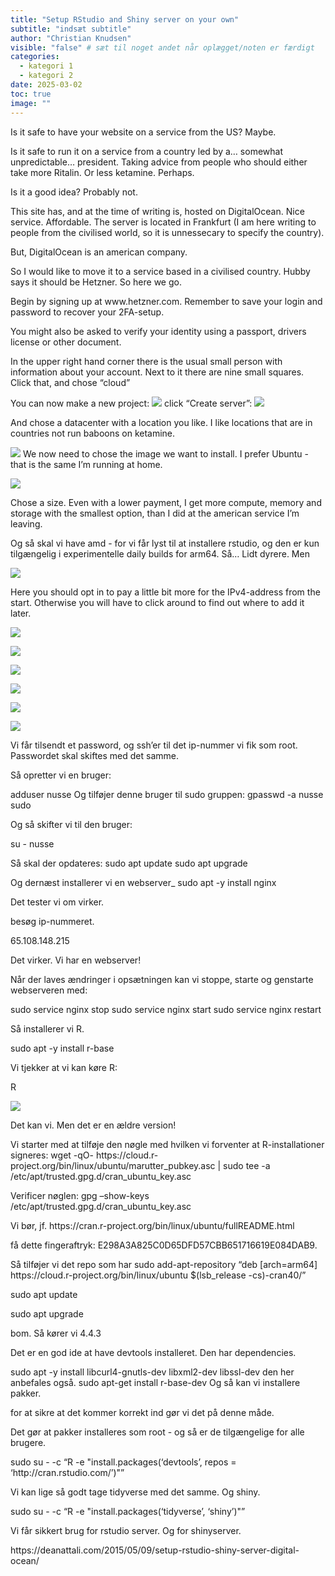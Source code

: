 ```yaml
---
title: "Setup RStudio and Shiny server on your own"
subtitle: "indsæt subtitle"
author: "Christian Knudsen"
visible: "false" # sæt til noget andet når oplægget/noten er færdigt
categories:
  - kategori 1
  - kategori 2
date: 2025-03-02
toc: true
image: ""
---
```


Is it safe to have your website on a service from the US? Maybe.

Is it safe to run it on a service from a country led by a... somewhat unpredictable... president. Taking advice from people who should either take more Ritalin. Or less ketamine. Perhaps.

Is it a good idea? Probably not.

This site has, and at the time of writing is, hosted on DigitalOcean. Nice service. Affordable. The server is located in Frankfurt (I am here writing to people from the civilised world, so it is unnessecary to specify the country).

But, DigitalOcean is an american company.

So I would like to move it to a service based in a civilised country. Hubby says it should be Hetzner. So here we go.

Begin by signing up at www.hetzner.com. Remember to save your login and password to recover your 2FA-setup.

You might also be asked to verify your identity using a passport, drivers license or other document.

In the upper right hand corner there is the usual small person with information about your account. Next to it there are nine small squares. Click that, and chose "cloud"

You can now make a new project: ![](hetzner1.png) click "Create server": ![](hetzner2.png)

And chose a datacenter with a location you like. I like locations that are in countries not run baboons on ketamine.

![](hetzner3.png) We now need to chose the image we want to install. I prefer Ubuntu - that is the same I'm running at home.

![](hetzner4.png)


Chose a size. Even with a lower payment, I get more compute, memory and storage with the smallest option, than I did at the american service I'm leaving. 

Og så skal vi have amd - for vi får lyst til at installere rstudio, og den er kun tilgængelig
i experimentelle daily builds for arm64. Så... Lidt dyrere. Men

![](hetzner6.png)

Here you should opt in to pay a little bit more for the IPv4-address from the start. Otherwise you will have to click around to find out where to add it later. 

![](hetzner7.png)

![](hetzner08.png)


![](hetzner09.png)


![](hetzner10.png)

![](hetzner11.png)

![](hetzner12.png)

Vi får tilsendt et password, og ssh'er til det ip-nummer vi fik som root.
Passwordet skal skiftes med det samme. 

Så opretter vi en bruger:

adduser nusse
Og tilføjer denne bruger til sudo gruppen:
gpasswd -a nusse sudo 

Og så skifter vi til den bruger:

su - nusse

Så skal der opdateres:
sudo apt update
sudo apt upgrade

Og dernæst installerer vi en webserver_
sudo apt -y install nginx

Det tester vi om virker.

besøg ip-nummeret.

65.108.148.215

Det virker. Vi har en webserver!

Når der laves ændringer i opsætningen kan vi stoppe, starte og genstarte webserveren
med:

sudo service nginx stop
sudo service nginx start
sudo service nginx restart

Så installerer vi R.

sudo apt -y install r-base

Vi tjekker at vi kan køre R:

R

![](R01.png)

Det kan vi. Men det er en ældre version!

Vi starter med at tilføje den nøgle med hvilken vi forventer at R-installationer signeres:
wget -qO- https://cloud.r-project.org/bin/linux/ubuntu/marutter_pubkey.asc | sudo tee -a /etc/apt/trusted.gpg.d/cran_ubuntu_key.asc

Verificer nøglen:
gpg --show-keys /etc/apt/trusted.gpg.d/cran_ubuntu_key.asc


Vi bør, jf. 
https://cran.r-project.org/bin/linux/ubuntu/fullREADME.html


få dette fingeraftryk:
E298A3A825C0D65DFD57CBB651716619E084DAB9.



Så tilføjer vi det repo som har 
sudo add-apt-repository "deb [arch=arm64] https://cloud.r-project.org/bin/linux/ubuntu $(lsb_release -cs)-cran40/"

sudo apt update

sudo apt upgrade

bom. Så kører vi 4.4.3

Det er en god ide at have devtools installeret. Den har dependencies.

sudo apt -y install libcurl4-gnutls-dev libxml2-dev libssl-dev
den her anbefales også.
sudo apt-get install r-base-dev
Og så kan vi installere pakker. 

for at sikre at det kommer korrekt ind gør vi det på denne måde.

Det gør at pakker installeres som root - og så er de tilgængelige for alle brugere.

sudo su - -c "R -e \"install.packages('devtools', repos = 'http://cran.rstudio.com/')\""

Vi kan lige så godt tage tidyverse med det samme. Og shiny.

sudo su - -c "R -e \"install.packages('tidyverse', 'shiny')\""

Vi får sikkert brug for rstudio server. Og for shinyserver. 


https://deanattali.com/2015/05/09/setup-rstudio-shiny-server-digital-ocean/


